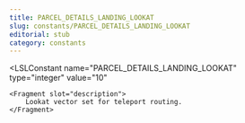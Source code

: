 ```yaml
---
title: PARCEL_DETAILS_LANDING_LOOKAT
slug: constants/PARCEL_DETAILS_LANDING_LOOKAT
editorial: stub
category: constants
---
```


<LSLConstant
	name="PARCEL_DETAILS_LANDING_LOOKAT"
	type="integer"
	value="10"
>
	<Fragment slot="description">
		Lookat vector set for teleport routing.
	</Fragment>
</LSLConstant>
